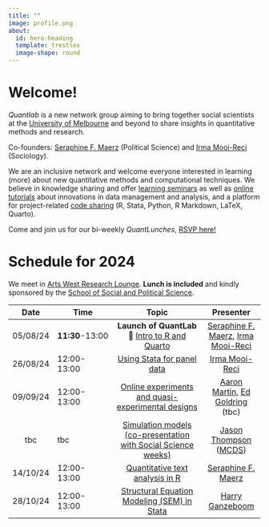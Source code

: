 ```yaml
---
title: ""
image: profile.png
about:
  id: hero-heading
  template: trestles
  image-shape: round
---
```


::: {#hero-heading}
# Welcome!

*Quantlab* is a new network group aiming to bring together social scientists at the [University of Melbourne](https://arts.unimelb.edu.au/school-of-social-and-political-sciences) and beyond to share insights in quantitative methods and research.

Co-founders: [Seraphine F. Maerz](https://seraphinem.github.io) (Political Science) and [Irma Mooi-Reci](https://irmamooireci.com/) (Sociology).

We are an inclusive network and welcome everyone interested in learning (more) about new quantitative methods and computational techniques. We believe in knowledge sharing and offer [learning seminars](seminars24/index.qmd) as well as [online tutorials](blog.qmd) about innovations in data management and analysis, and a platform for project-related [code sharing](gitlink.qmd) (R, Stata, Python, R Markdown, LaTeX, Quarto).

Come and join us for our bi-weekly *QuantLunches*, [RSVP here!](mailto:seraphine.maerz@unimelb.edu.au)
:::

# Schedule for 2024

We meet in [Arts West Research Lounge](https://link.mazemap.com/C7N0Gq3W). **Lunch is included** and kindly sponsored by the [School of Social and Political Science](https://arts.unimelb.edu.au/school-of-social-and-political-sciences).

|   Date   | Time            |                                         Topic                                          |                          Presenter                           |
|:-------:|-----------|:--------------------------------:|:----------------:|
| 05/08/24 | **11:30**-13:00 | **Launch of QuantLab** **🎉** [Intro to R and Quarto ](seminars24/project_1/index.qmd) |               [Seraphine F. Maerz](https://seraphinem.github.io), [Irma Mooi-Reci](https://irmamooireci.com/)              |
| 26/08/24 | 12:00-13:00     |                   [Using Stata for panel data](seminars24/index.qmd)                   |                        [Irma Mooi-Reci](https://irmamooireci.com/)                        |
| 09/09/24 | 12:00-13:00     |       [Online experiments and quasi-experimental designs](seminars24/index.qmd)        |               [Aaron Martin](https://findanexpert.unimelb.edu.au/profile/20381-aaron-martin), [Ed Goldring](https://www.edwardgoldring.com/) (tbc)                |
|   tbc    | tbc             | [Simulation models (co-presentation with Social Science weeks)](seminars24/index.qmd)  | [Jason Thompson](https://findanexpert.unimelb.edu.au/profile/769805-jason-thompson) ([MCDS](https://science.unimelb.edu.au/mcds)) |
| 14/10/24 | 12:00-13:00     |                [Quantitative text analysis in R](seminars24/index.qmd)                 |                      [Seraphine F. Maerz](https://seraphinem.github.io)                     |
| 28/10/24 | 12:00-13:00     |          [Structural Equation Modeling (SEM) in Stata](seminars24/index.qmd)           |                       [Harry Ganzeboom](http://www.harryganzeboom.nl/index.htm)                        |
